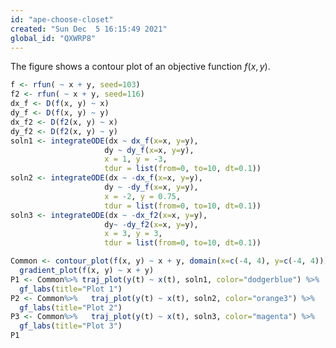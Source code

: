 ```yaml
---
id: "ape-choose-closet"
created: "Sun Dec  5 16:15:49 2021"
global_id: "QXWRP8"
---
```



The figure shows a contour plot of an objective function $f(x,y)$. 

```r
f <- rfun( ~ x + y, seed=103)
f2 <- rfun( ~ x + y, seed=116)
dx_f <- D(f(x, y) ~ x)
dy_f <- D(f(x, y) ~ y)
dx_f2 <- D(f2(x, y) ~ x)
dy_f2 <- D(f2(x, y) ~ y)
soln1 <- integrateODE(dx ~ dx_f(x=x, y=y), 
                     dy ~ dy_f(x=x, y=y), 
                     x = 1, y = -3,
                     tdur = list(from=0, to=10, dt=0.1))
soln2 <- integrateODE(dx ~ -dx_f(x=x, y=y), 
                     dy ~ -dy_f(x=x, y=y), 
                     x = -2, y = 0.75,
                     tdur = list(from=0, to=10, dt=0.1))
soln3 <- integrateODE(dx ~ -dx_f2(x=x, y=y), 
                     dy~ -dy_f2(x=x, y=y), 
                     x = 3, y = 3,
                     tdur = list(from=0, to=10, dt=0.1))

Common <- contour_plot(f(x, y) ~ x + y, domain(x=c(-4, 4), y=c(-4, 4))) %>%
  gradient_plot(f(x, y) ~ x + y) 
P1 <- Common%>% traj_plot(y(t) ~ x(t), soln1, color="dodgerblue") %>%
  gf_labs(title="Plot 1")
P2 <- Common%>%   traj_plot(y(t) ~ x(t), soln2, color="orange3") %>%
  gf_labs(title="Plot 2")
P3 <- Common%>%   traj_plot(y(t) ~ x(t), soln3, color="magenta") %>%
  gf_labs(title="Plot 3")
P1
```

